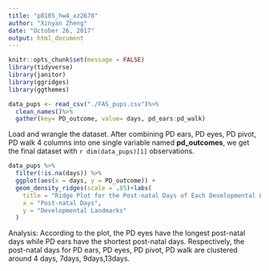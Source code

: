```yaml
---
title: "p8105_hw4_xz2678"
author: "Xinyan Zheng"
date: "October 26, 2017"
output: html_document
---
```


```r
knitr::opts_chunk$set(message = FALSE)
library(tidyverse)
library(janitor)
library(ggridges)
library(ggthemes)
```

```r
data_pups <- read_csv("./FAS_pups.csv")%>%
  clean_names()%>%
  gather(key= PD_outcome, value= days, pd_ears:pd_walk)
```

Load and wrangle the dataset. After combining PD ears, PD eyes, PD pivot, PD walk 4 columns into one single variable named **pd_outcomes**, we get the final dataset with `r dim(data_pups)[1]` observations. 

```r
data_pups %>% 
  filter(!is.na(days)) %>% 
  ggplot(aes(x = days, y = PD_outcome)) + 
  geom_density_ridges(scale = .85)+labs(
    title = "Ridge Plot for the Post-natal Days of Each Developmental Landmarks ",
    x = "Post-natal Days",
    y = "Developmental Landmarks"
  )
```

Analysis: According to the plot, the PD eyes have the longest post-natal days while PD ears have the shortest post-natal days. Respectively, the post-natal days for PD ears, PD eyes, PD pivot, PD walk are clustered around 4 days, 7days, 9days,13days.
